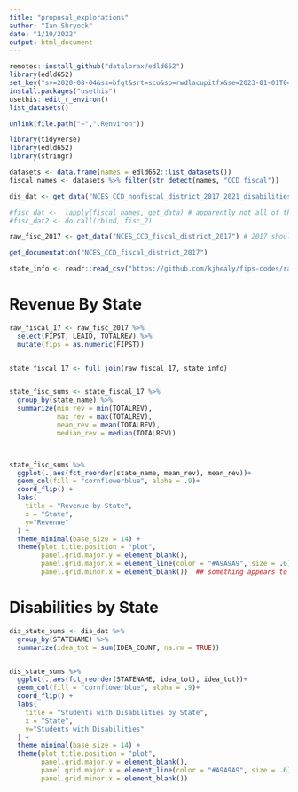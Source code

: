 ```yaml
---
title: "proposal_explorations"
author: "Ian Shryock"
date: "1/19/2022"
output: html_document
---
```


```r
remotes::install_github("datalorax/edld652")
library(edld652)
set_key("sv=2020-08-04&ss=bfqt&srt=sco&sp=rwdlacupitfx&se=2023-01-01T04:52:19Z&st=2021-12-08T20:52:19Z&spr=https&sig=Nmx6zt%2B1iAXDoI5CIgBRoPlsvOPuLlBPvK5uUsldPnw%3D", overwrite = TRUE)
install.packages("usethis")
usethis::edit_r_environ()
list_datasets()

unlink(file.path("~",".Renviron"))
```


```r
library(tidyverse)
library(edld652)
library(stringr)

datasets <- data.frame(names = edld652::list_datasets())
fiscal_names <- datasets %>% filter(str_detect(names, "CCD_fiscal"))

dis_dat <- get_data("NCES_CCD_nonfiscal_district_2017_2021_disabilities")

#fisc_dat <-  lapply(fiscal_names, get_data) # apparently not all of the fiscal datasets have the same number of variables...
#fisc_dat2 <- do.call(rbind, fisc_2)

raw_fisc_2017 <- get_data("NCES_CCD_fiscal_district_2017") # 2017 should be a good proxy for what we care about

get_documentation("NCES_CCD_fiscal_district_2017")

state_info <- readr::read_csv("https://github.com/kjhealy/fips-codes/raw/master/state_fips_master.csv")
```

# Revenue By State
```r

raw_fiscal_17 <- raw_fisc_2017 %>% 
  select(FIPST, LEAID, TOTALREV) %>% 
  mutate(fips = as.numeric(FIPST))


state_fiscal_17 <- full_join(raw_fiscal_17, state_info)


state_fisc_sums <- state_fiscal_17 %>% 
  group_by(state_name) %>% 
  summarize(min_rev = min(TOTALREV), 
            max_rev = max(TOTALREV), 
            mean_rev = mean(TOTALREV), 
            median_rev = median(TOTALREV))



state_fisc_sums %>% 
  ggplot(.,aes(fct_reorder(state_name, mean_rev), mean_rev))+
  geom_col(fill = "cornflowerblue", alpha = .9)+
  coord_flip() +
  labs(
    title = "Revenue by State",
    x = "State", 
    y="Revenue"
  ) +
  theme_minimal(base_size = 14) +
  theme(plot.title.position = "plot",
        panel.grid.major.y = element_blank(),
        panel.grid.major.x = element_line(color = "#A9A9A9", size = .6),
        panel.grid.minor.x = element_blank())  ## something appears to be going on with hawaii...
```

# Disabilities by State
```r

dis_state_sums <- dis_dat %>% 
  group_by(STATENAME) %>% 
  summarize(idea_tot = sum(IDEA_COUNT, na.rm = TRUE))


dis_state_sums %>% 
  ggplot(.,aes(fct_reorder(STATENAME, idea_tot), idea_tot))+
  geom_col(fill = "cornflowerblue", alpha = .9)+
  coord_flip() +
  labs(
    title = "Students with Disabilities by State",
    x = "State", 
    y="Students with Disabilities"
  ) +
  theme_minimal(base_size = 14) +
  theme(plot.title.position = "plot",
        panel.grid.major.y = element_blank(),
        panel.grid.major.x = element_line(color = "#A9A9A9", size = .6),
        panel.grid.minor.x = element_blank())  

```

